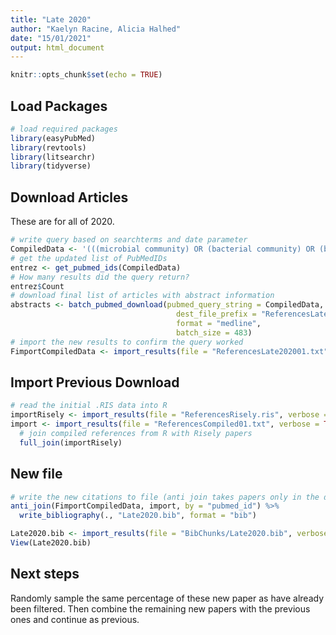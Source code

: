 ```yaml
---
title: "Late 2020"
author: "Kaelyn Racine, Alicia Halhed"
date: "15/01/2021"
output: html_document
---
```


```r
knitr::opts_chunk$set(echo = TRUE)
```

## Load Packages
```r
# load required packages
library(easyPubMed)
library(revtools)
library(litsearchr)
library(tidyverse)
```

## Download Articles

These are for all of 2020.
```r
# write query based on searchterms and date parameter
CompiledData <- '(((microbial community) OR (bacterial community) OR (bacterial communities) OR (microbial communities) OR (microbial species)) AND ((community structure) OR (microbiome project) OR (community composition)) AND ((core microbiome)) AND (("2018"[Date - Publication] : "2020"[Date - Publication]))'
# get the updated list of PubMedIDs
entrez <- get_pubmed_ids(CompiledData)
# How many results did the query return?
entrez$Count
# download final list of articles with abstract information
abstracts <- batch_pubmed_download(pubmed_query_string = CompiledData,
                                     dest_file_prefix = "ReferencesLate2020",
                                     format = "medline",
                                     batch_size = 483)
# import the new results to confirm the query worked
FimportCompiledData <- import_results(file = "ReferencesLate202001.txt", verbose = TRUE)
```

## Import Previous Download
```r
# read the initial .RIS data into R
importRisely <- import_results(file = "ReferencesRisely.ris", verbose = TRUE)
import <- import_results(file = "ReferencesCompiled01.txt", verbose = TRUE) %>%
  # join compiled references from R with Risely papers
  full_join(importRisely)
```

## New file
```r
# write the new citations to file (anti join takes papers only in the download)
anti_join(FimportCompiledData, import, by = "pubmed_id") %>%
  write_bibliography(., "Late2020.bib", format = "bib") 
```

```r
Late2020.bib <- import_results(file = "BibChunks/Late2020.bib", verbose = TRUE)
View(Late2020.bib)
```



## Next steps
Randomly sample the same percentage of these new paper as have already been filtered. Then combine the remaining new papers with the previous ones and continue as previous.